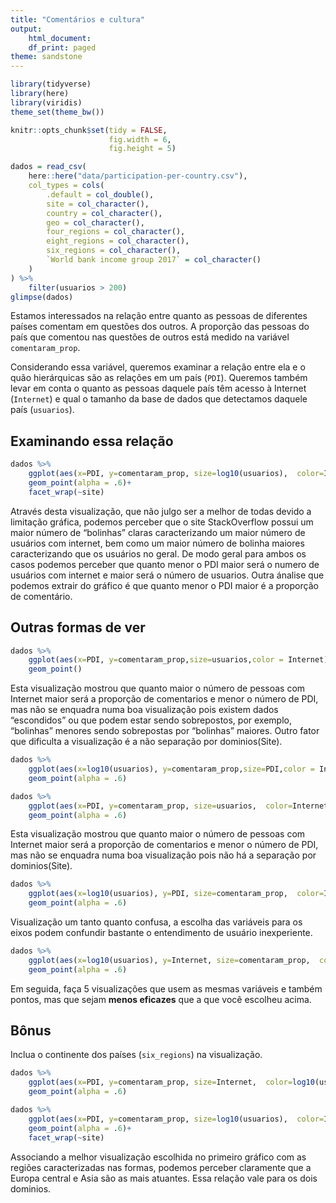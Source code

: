 ```yaml
---
title: "Comentários e cultura"
output:
    html_document:
    df_print: paged
theme: sandstone
---
```


```r
library(tidyverse)
library(here)
library(viridis)
theme_set(theme_bw())

knitr::opts_chunk$set(tidy = FALSE,
                      fig.width = 6,
                      fig.height = 5)
```

```r
dados = read_csv(
    here::here("data/participation-per-country.csv"),
    col_types = cols(
        .default = col_double(),
        site = col_character(),
        country = col_character(),
        geo = col_character(),
        four_regions = col_character(),
        eight_regions = col_character(),
        six_regions = col_character(),
        `World bank income group 2017` = col_character()
    )
) %>% 
    filter(usuarios > 200)
glimpse(dados)
```

Estamos interessados na relação entre quanto as pessoas de diferentes países comentam em questões dos outros. A proporção das pessoas do país que comentou nas questões de outros está medido na variável `comentaram_prop`. 

Considerando essa variável, queremos examinar a relação entre ela e o quão hierárquicas são as relações em um país (`PDI`). Queremos também levar em conta o quanto as pessoas daquele país têm acesso à Internet (`Internet`) e qual o tamanho da base de dados que detectamos daquele país (`usuarios`). 

## Examinando essa relação

```r
dados %>% 
    ggplot(aes(x=PDI, y=comentaram_prop, size=log10(usuarios),  color=Internet))+
    geom_point(alpha = .6)+
    facet_wrap(~site)

```

Através desta visualização, que não julgo ser a melhor de todas devido a limitação gráfica, podemos perceber que o site StackOverflow possui um maior número de "bolinhas" claras caracterizando um maior número de usuários com internet, bem como um maior número de bolinha maiores caracterizando que os usuários no geral. De modo geral para ambos os casos podemos perceber que quanto menor o PDI maior será o numero de usuários com internet e maior será o número de usuarios. Outra ánalise que podemos extrair do gráfico é que quanto menor o PDI maior é a proporção de comentário. 

## Outras formas de ver

```r
dados %>% 
    ggplot(aes(x=PDI, y=comentaram_prop,size=usuarios,color = Internet))+
    geom_point()

```

Esta visualização mostrou que quanto maior o número de pessoas com Internet maior será a proporção de comentarios e menor o número de PDI, mas não se enquadra numa boa visualização pois existem dados "escondidos" ou que podem estar sendo sobrepostos, por exemplo, "bolinhas" menores sendo sobrepostas por "bolinhas" maiores. Outro fator que dificulta a visualização é a não separação por dominios(Site). 


```r
dados %>% 
    ggplot(aes(x=log10(usuarios), y=comentaram_prop,size=PDI,color = Internet))+
    geom_point(alpha = .6)

```

```r
dados %>% 
    ggplot(aes(x=PDI, y=comentaram_prop, size=usuarios,  color=Internet))+
    geom_point(alpha = .6)

```

Esta visualização mostrou que quanto maior o número de pessoas com Internet maior será a proporção de comentarios e menor o número de PDI, mas não se enquadra numa boa visualização pois não há a separação por dominios(Site). 

```r
dados %>% 
    ggplot(aes(x=log10(usuarios), y=PDI, size=comentaram_prop,  color=Internet))+
    geom_point(alpha = .6)


```

Visualização um tanto quanto confusa, a escolha das variáveis para os eixos podem confundir bastante o entendimento de usuário inexperiente.

```r
dados %>% 
    ggplot(aes(x=log10(usuarios), y=Internet, size=comentaram_prop,  color=PDI))+
    geom_point(alpha = .6)

```


Em seguida, faça 5 visualizações que usem as mesmas variáveis e também pontos, mas que sejam **menos eficazes** que a que você escolheu acima. 

## Bônus

Inclua o continente dos países (`six_regions`) na visualização.

```r
dados %>% 
    ggplot(aes(x=PDI, y=comentaram_prop, size=Internet,  color=log10(usuarios), shape=six_regions))+
    geom_point(alpha = .6)

dados %>% 
    ggplot(aes(x=PDI, y=comentaram_prop, size=log10(usuarios),  color=Internet,shape=six_regions))+
    geom_point(alpha = .6)+
    facet_wrap(~site)
```

Associando a melhor visualização escolhida no primeiro gráfico com as regiões caracterizadas nas formas, podemos perceber claramente que a Europa central e Asia são as mais atuantes. Essa relação vale para os dois dominios.